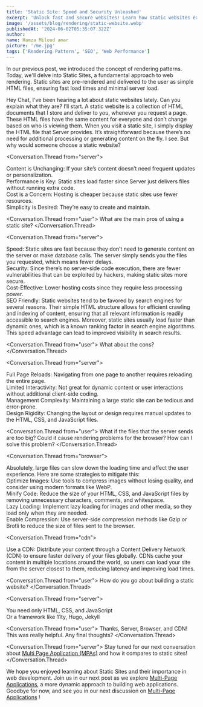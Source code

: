 ```yaml
---
title: 'Static Site: Speed and Security Unleashed'
excerpt: 'Unlock fast and secure websites! Learn how static websites excel for blogs, portfolios, and more.'
image: '/assets/blog/rendering/static-website.webp'
publishedAt: '2024-06-02T05:35:07.322Z'
author:
name: Hamza Miloud amar
picture: '/me.jpg'
tags: ['Rendering Pattern', 'SEO', 'Web Performance']
---
```


In our previous post, we introduced the concept of rendering patterns. Today, we'll delve into Static Sites, a fundamental approach to web rendering. Static sites are pre-rendered and delivered to the user as simple HTML files, ensuring fast load times and minimal server load.

<Conversation>
  <Conversation.Thread from="user">Hey Chat, I've been hearing a lot about static websites lately. Can you explain what they are?</Conversation.Thread>
  <Conversation.Thread from="server">I’ll start. A static website is a collection of HTML documents that I store and deliver to you, whenever you request a page. These HTML files have the same content for everyone and don’t change based on who is viewing them.</Conversation.Thread>
  <Conversation.Thread from="browser">When you visit a static site, I simply display the HTML file that Server provides. It’s straightforward because there’s no need for additional processing or generating content on the fly.</Conversation.Thread>
  <Conversation.Thread from="user">I see. But why would someone choose a static website?</Conversation.Thread>

<Conversation.Thread from="server">
  <div>
    Content is Unchanging: If your site’s content doesn’t need
    frequent updates or personalization.
  </div>
  <div>
    Performance is Key: Static sites load faster since Server just
    delivers files without running extra code.
  </div>
  <div>
    Cost is a Concern: Hosting is cheaper because static sites use
    fewer resources.
  </div>
  <div>
    Simplicity is Desired: They’re easy to create and maintain.
  </div>
</Conversation.Thread>

<Conversation.Thread from="user">
  What are the main pros of using a static site?
</Conversation.Thread>

<Conversation.Thread from="server">
  <div>
    Speed: Static sites are fast because they don’t need to generate
    content on the server or make database calls. The server simply
    sends you the files you requested, which means fewer delays.
  </div>
  <div>
    Security: Since there’s no server-side code execution, there are
    fewer vulnerabilities that can be exploited by hackers, making
    static sites more secure.
  </div>
  <div>
    Cost-Effective: Lower hosting costs since they require less
    processing power.
  </div>
  <div>
    SEO Friendly: Static websites tend to be favored by search engines
    for several reasons. Their simple HTML structure allows for
    efficient crawling and indexing of content, ensuring that all
    relevant information is readily accessible to search engines.
    Moreover, static sites usually load faster than dynamic ones,
    which is a known ranking factor in search engine algorithms. This
    speed advantage can lead to improved visibility in search results.
  </div>
</Conversation.Thread>

<Conversation.Thread from="user">
  What about the cons?
</Conversation.Thread>

<Conversation.Thread from="server">
  <div>
    Full Page Reloads: Navigating from one page to another requires
    reloading the entire page.
  </div>
  <div>
    Limited Interactivity: Not great for dynamic content or user
    interactions without additional client-side coding.
  </div>
  <div>
    Management Complexity: Maintaining a large static site can be
    tedious and error-prone.
  </div>
  <div>
    Design Rigidity: Changing the layout or design requires manual
    updates to the HTML, CSS, and JavaScript files.
  </div>
</Conversation.Thread>

<Conversation.Thread from="user">
  What if the files that the server sends are too big? Could it cause
  rendering problems for the browser? How can I solve this problem?
</Conversation.Thread>

<Conversation.Thread from="browser">
  <div>
    Absolutely, large files can slow down the loading time and affect
    the user experience. Here are some strategies to mitigate this:
  </div>
  <div>
    Optimize Images: Use tools to compress images without losing
    quality, and consider using modern formats like WebP.
  </div>
  <div>
    Minify Code: Reduce the size of your HTML, CSS, and JavaScript
    files by removing unnecessary characters, comments, and
    whitespace.
  </div>
  <div>
    Lazy Loading: Implement lazy loading for images and other media,
    so they load only when they are needed.
  </div>
  <div>
    Enable Compression: Use server-side compression methods like Gzip
    or Brotli to reduce the size of files sent to the browser.
  </div>
</Conversation.Thread>

<Conversation.Thread from="cdn">
  <div>
    Use a CDN: Distribute your content through a Content Delivery
    Network (CDN) to ensure faster delivery of your files globally.
    CDNs cache your content in multiple locations around the world, so
    users can load your site from the server closest to them, reducing
    latency and improving load times.
  </div>
</Conversation.Thread>

<Conversation.Thread from="user">
  How do you go about building a static website?
</Conversation.Thread>

<Conversation.Thread from="server">
  <div>You need only HTML, CSS, and JavaScript</div>
  <div>Or a framework like 11ty, Hugo, Jekyll</div>
</Conversation.Thread>

<Conversation.Thread from="user">
  Thanks, Server, Browser, and CDN! This was really helpful. Any final
  thoughts?
</Conversation.Thread>

<Conversation.Thread from="server">
  Stay tuned for our next conversation about [Multi Page Application (MPAs)](https://www.miloudamar.com/blogs/multi-page-application-traditional-yet-powerful)  and how it compares to static sites!
</Conversation.Thread>
</Conversation>

We hope you enjoyed learning about Static Sites and their importance in web development. Join us in our next post as we explore [Multi-Page Applications](https://www.miloudamar.com/blogs/multi-page-application-traditional-yet-powerful), a more dynamic approach to building web applications. Goodbye for now, and see you in our next discussion on [Multi-Page Applications](https://www.miloudamar.com/blogs/multi-page-application-traditional-yet-powerful) !
